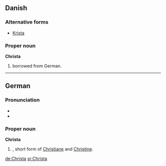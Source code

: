==Danish==

===Alternative forms===
* [[Krista]]

===Proper noun===
'''Christa'''

# {{given name|female|lang=da}} borrowed from German.

----

==German==

===Pronunciation===
* {{IPA|/ˈkʀɪsta/|lang=de}}
* {{audio|De-Christa.ogg|audio}}

===Proper noun===
'''Christa'''

# {{given name|female|lang=de}}, short form of [[Christiane]] and [[Christine]].

[[de:Christa]]
[[sr:Christa]]